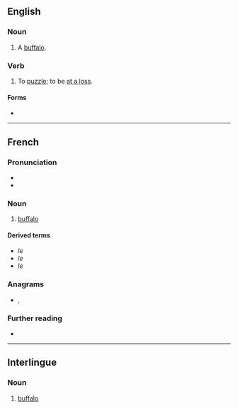 {{also|büffle}}
==English==

===Noun===
{{en-noun}}

# {{lb|en|obsolete}} A [[buffalo]].
#: {{rfquotek|Sir T. Herbert}}

{{Webster 1913}}

===Verb===
{{en-verb|buffl}}

# {{lb|en|intransitive}} To [[puzzle]]; to be [[at a loss]].
#: {{rfquotek|Jonathan Swift}}

====Forms====
* {{l|en|baffle}}

----

==French==

===Pronunciation===
* {{audio|Fr-buffle.ogg|audio|lang=fr}}
* {{IPA|/byfl/|lang=fr}}

===Noun===
{{fr-noun|m|f=bufflonne}}

# [[buffalo]]

====Derived terms====
* ''le {{l|fr|buffle du cap}}''
* ''le {{l|fr|buffle equinoxial}}''
* ''le {{l|fr|buffle nain}}''

===Anagrams===
* {{l|fr|bluffe}}, {{l|fr|bluffé}}

===Further reading===
* {{R:TLFi}}

----

==Interlingue==

===Noun===
{{head|ie|noun}}

# [[buffalo]]